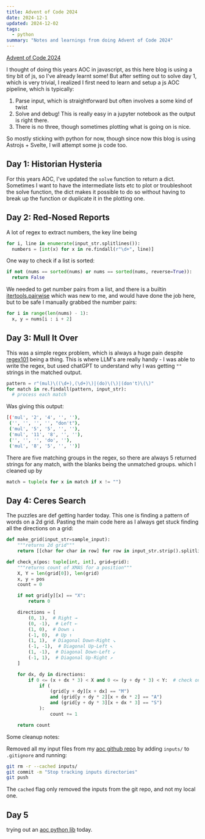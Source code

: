 ```yaml
---
title: Advent of Code 2024
date: 2024-12-1
updated: 2024-12-02
tags:
  - python
summary: "Notes and learnings from doing Advent of Code 2024"
---
```


[Advent of Code 2024](https://adventofcode.com/2024)

I thought of doing this years AOC in javascript, as this here blog is using a tiny bit of js, so I've already learnt some! But after setting out to solve day 1, which is very trivial, I realized I first need to learn and setup a js AOC pipeline, which is typically:

1. Parse input, which is straightforward but often involves a some kind of twist
2. Solve and debug! This is really easy in a jupyter notebook as the output is right there. 
3. There is no three, though sometimes plotting what is going on is nice.

So mostly sticking with python for now, though since now this blog is using Astrojs + Svelte, I will attempt some js code too.

## Day 1: Historian Hysteria

<AocLink day={1} />

For this years AOC, I've updated the `solve` function to return a dict. Sometimes I want to have the intermediate lists etc to plot or troubleshoot the solve function, the dict makes it possible to do so without having to break up the function or duplicate it in the plotting one.

## Day 2: Red-Nosed Reports

<AocLink day={2} />

A lot of regex to extract numbers, the key line being

```py
for i, line in enumerate(input_str.splitlines()):
  numbers = [int(x) for x in re.findall(r"\d+", line)]
```

One way to check if a list is sorted:

```py
if not (nums == sorted(nums) or nums == sorted(nums, reverse=True)):
  return False
```

We needed to get number pairs from a list, and there is a builtin [itertools.pairwise](https://docs.python.org/3/library/itertools.html#itertools.pairwise) which was new to me, and would have done the job here, but to be safe I manually grabbed the number pairs:

```py
for i in range(len(nums) - 1):
  x, y = nums[i : i + 2]
```

## Day 3: Mull It Over

<AocLink day={3} />

This was a simple regex problem, which is always a huge pain despite [regex101](https://regex101.com/r/mGx1lb/1) being a thing. This is where LLM's are really handy - I was able to write the regex, but used chatGPT to understand why I was getting `""` strings in the matched output.

```py
pattern = r"(mul)\((\d+),(\d+)\)|(do)\(\)|(don't)\(\)"
for match in re.findall(pattern, input_str):
  # process each match
```

Was giving this output:

```sh
[('mul', '2', '4', '', ''),
 ('', '', '', '', "don't"),
 ('mul', '5', '5', '', ''),
 ('mul', '11', '8', '', ''),
 ('', '', '', 'do', ''),
 ('mul', '8', '5', '', '')]
 ```

There are five matching groups in the regex, so there are always 5 returned strings for any match, with the blanks being the unmatched groups. which I cleaned up by
 
 ```py
 match = tuple(x for x in match if x != "")
 ```

 ## Day 4: Ceres Search

 <AocLink day={4} />

The puzzles are def getting harder today. This one is finding a pattern of words on a 2d grid. Pasting the main code here as I always get stuck finding all the directions on a grid:

```py
def make_grid(input_str=sample_input):
    """returns 2d grid"""
    return [[char for char in row] for row in input_str.strip().splitlines()]

def check_x(pos: tuple[int, int], grid=grid):
    """returns count of XMAS for a position"""
    X, Y = len(grid[0]), len(grid)
    x, y = pos
    count = 0

    if not grid[y][x] == "X":
        return 0

    directions = [
        (0, 1),  # Right →
        (0, -1),  # Left ←
        (1, 0),  # Down ↓
        (-1, 0),  # Up ↑
        (1, 1),  # Diagonal Down-Right ↘
        (-1, -1),  # Diagonal Up-Left ↖
        (1, -1),  # Diagonal Down-Left ↙
        (-1, 1),  # Diagonal Up-Right ↗
    ]

    for dx, dy in directions:
        if 0 <= (x + dx * 3) < X and 0 <= (y + dy * 3) < Y:  # check on grid
            if (
                (grid[y + dy][x + dx] == "M")
                and (grid[y + dy * 2][x + dx * 2] == "A")
                and (grid[y + dy * 3][x + dx * 3] == "S")
            ):
                count += 1

    return count
```

Some cleanup notes:

Removed all my input files from my [aoc github repo](https://github.com/khalido/adventofcode) by adding `inputs/` to `.gitignore` and running:

```sh
git rm -r --cached inputs/
git commit -m "Stop tracking inputs directories"
git push
```

The `cached` flag only removed the inputs from the git repo, and not my local one. 

 ## Day 5

 trying out an [aoc python lib](https://github.com/wimglenn/advent-of-code-data) today.